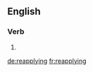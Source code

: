 ==English==

===Verb===
{{head|en|present participle}}

# {{present participle of|reapply|lang=en}}

[[de:reapplying]]
[[fr:reapplying]]